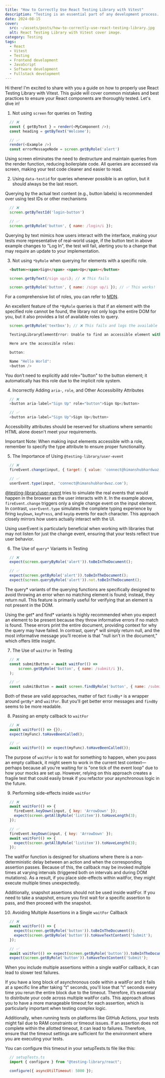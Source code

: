```yaml
---
title: "How to Correctly Use React Testing Library with Vitest"
description: "Testing is an essential part of any development process. Learn about common mistakes and best practices for using React Testing Library with Vitest to ensure your React components are thoroughly tested."
date: 2024-08-15
cover:
  src: ~/assets/posts/how-to-correctly-use-react-testing-library.jpg
  alt: React Testing Library with Vitest cover image.
category: Testing
tags:
  - React
  - Vitest
  - Testing
  - Frontend development
  - JavaScript
  - Software development
  - Fullstack development
---
```


Hi there! I'm excited to share with you a guide on how to properly use React Testing Library with Vitest. This guide will cover common mistakes
and best practices to ensure your React components are thoroughly tested. Let's dive in!

1. Not using `screen` for queries on Testing

```js
  // ❌
  const { getByText } = render(<MyComponent />);
  const heading = getByText('Welcome');  

  // ✅
  render(<Example />)
  const errorMessageNode = screen.getByRole('alert')
```

Using screen eliminates the need to destructure and maintain queries from the render function, reducing boilerplate code.
All queries are accessed via screen, making your test code cleaner and easier to read.

2. Using `data-testid` for queries whenever possible is an option, but it should always be the last resort.

Querying by the actual text content (e.g., button labels) is recommended over using test IDs or other mechanisms

```js
  // ❌
  screen.getByTestId('login-button')

  // ✅
  screen.getByRole('button', { name: /login/i });
```

Querying by text mimics how users interact with the interface, making your tests more representative of real-world usage, if the 
button text in above example changes to "Log In", the test will fail, alerting you to a change that may require an update to your implementation.

3. Not using `*byRole` when querying for elements with a specific role.

```html
  <button><span>Sign</span> <span>Up</span></button>
```

```js
  screen.getByText(/sign up/i); // ❌ This fails

  screen.getByRole('button', { name: /sign up/i }); // ✅ This works!
```

For a comprehensive list of roles, you can refer to [MDN](https://developer.mozilla.org/en-US/docs/Web/Accessibility/ARIA/Roles). 

An excellent feature of the `*ByRole` queries is that if an element with the specified role cannot be found, 
the library not only logs the entire DOM for you, but it also provides a list of available roles to query.

```js
  screen.getByRole('textbox'); // ❌ This fails and logs the available roles present in the DOM

  TestingLibraryElementError: Unable to find an accessible element with the role "blah"

  Here are the accessible roles:

  button:

  Name "Hello World":
  <button />
```

You don’t need to explicitly add role="button" to the button element; it automatically has this role due to the implicit role system. 

4. Incorrectly Adding `aria-`, `role`, and Other Accessibility Attributes

```js
  // ❌
  <button aria-label="Sign Up" role="button">Sign Up</button>

  // ✅ 
  <button aria-label="Sign Up">Sign Up</button>
```

Accessibility attributes should be reserved for situations where semantic HTML alone doesn't meet your requirements.

Important Note: When making input elements accessible with a role, remember to specify the type attribute to ensure proper functionality.

5. The Importance of Using `@testing-library/user-event`

```js
  // ❌
  fireEvent.change(input, { target: { value: 'connect@himanshubhardwaz.com' } });

  // ✅
  userEvent.type(input, 'connect@himanshubhardwaz.com');
```

[@testing-library/user-event](https://github.com/testing-library/user-event) tries to simulate the real events that would happen in the browser as the user interacts with it. 
In the example above, `fireEvent.change` triggers only a single change event on the input element. In contrast, `userEvent.type` simulates the complete typing experience by firing `keyDown`, `keyPress`, and `keyUp` events for each character. 
This approach closely mirrors how users actually interact with the UI.

Using userEvent is particularly beneficial when working with libraries that may not listen for just the change event, ensuring that your tests reflect true user behavior.

6. The Use of `query*` Variants in Testing

```js
  // ❌
  expect(screen.queryByRole('alert')).toBeInTheDocument();

  // ✅
  expect(screen.getByRole('alert')).toBeInTheDocument();
  expect(screen.queryByRole('alert')).not.toBeInTheDocument();
```

The query* variants of the querying functions are specifically designed to avoid throwing an error when no matching element is found; instead, they return null. 
This feature is primarily useful for verifying that an element is not present in the DOM.

Using the get* and find* variants is highly recommended when you expect an element to be present because they throw informative errors if no match is found.
These errors print the entire document, providing context for why the query may have failed. In contrast, query* will simply return null,
and the most informative message you’ll receive is that "null isn't in the document," which offers little insight.

7. The Use of `waitFor` in Testing

```js
  // ❌
  const submitButton = await waitFor(() =>
	  screen.getByRole('button', { name: /submit/i }),
  );

  // ✅
  const submitButton = await screen.findByRole('button', { name: /submit/i });
```

Both of these are valid approaches, matter of fact `findBy*` is a wrapper around `getBy*` and `waitFor`. But you'll get better error messages and `findBy` seems to be more readable.

8. Passing an empty callback to `waitFor`

```js
  // ❌
  await waitFor(() => {});
  expect(myFunc).toHaveBeenCalled();

  // ✅
  await waitFor(() => expect(myFunc).toHaveBeenCalled());
```

The purpose of `waitFor` is to wait for something to happen, when you pass an empty callback, it might seem to work in the current test 
context—perhaps because all you're waiting for is "one tick of the event loop" due to how your mocks are set up. However, relying on this 
approach creates a fragile test that could easily break if you refactor your asynchronous logic in the future.

9. Performing side-effects inside `waitFor`

```js
  // ❌
  await waitFor(() => {
    fireEvent.keyDown(input, { key: 'ArrowDown' });
    expect(screen.getAllByRole('listitem')).toHaveLength(3);
  });

  // ✅
  fireEvent.keyDown(input, { key: 'ArrowDown' });
  await waitFor(() => {
    expect(screen.getAllByRole('listitem')).toHaveLength(3);
  });
```

The waitFor function is designed for situations where there is a non-deterministic delay between an action and when the corresponding assertion passes.
Because of this, the callback may be invoked multiple times at varying intervals (triggered both on intervals and during DOM mutations).
As a result, if you place side-effects within waitFor, they might execute multiple times unexpectedly.

Additionally, snapshot assertions should not be used inside waitFor. If you need to take a snapshot, ensure you first wait for a specific 
assertion to pass, and then proceed with the snapshot.

10. Avoiding Multiple Assertions in a Single `waitFor` Callback

```js
  // ❌
  await waitFor(() => {
    expect(screen.getByRole('button')).toBeInTheDocument();
    expect(screen.getByRole('button')).toHaveTextContent('Submit');
  });

  // ✅
  await waitFor(() => expect(screen.getByRole('button')).toBeInTheDocument());
  expect(screen.getByRole('button')).toHaveTextContent('Submit');
```

When you include multiple assertions within a single waitFor callback, it can lead to slower test failures. 

If you have a long block of asynchronous code within a waitFor and it fails at a specific line after taking "t" seconds, you'll lose that "t" seconds every time you rerun the entire block due to the timeout. 
Therefore, it’s essential to distribute your code across multiple waitFor calls. 
This approach allows you to have a more manageable timeout for each assertion, which is particularly important when testing complex logic.

Additionally, when running tests on platforms like GitHub Actions, your tests might fail due to RAM constraints or timeout issues. 
If an assertion does not complete within the allotted timeout, it can lead to failures. 
Therefore, ensure that the timeout settings are sufficient for the environment where you are executing your tests.

You can configure this timeout in your setupTests.ts file like this:

```js
  // setupTests.ts
  import { configure } from "@testing-library/react";

  configure({ asyncUtilTimeout: 5000 });
```